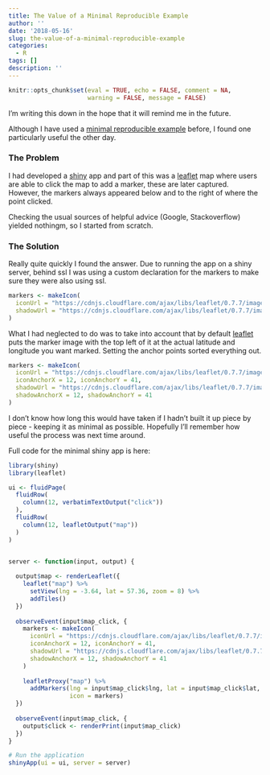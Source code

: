 ```yaml
---
title: The Value of a Minimal Reproducible Example
author: ''
date: '2018-05-16'
slug: the-value-of-a-minimal-reproducible-example
categories:
  - R
tags: []
description: ''
---
```


```r
knitr::opts_chunk$set(eval = TRUE, echo = FALSE, comment = NA, 
                      warning = FALSE, message = FALSE)
```

I'm writing this down in the hope that it will remind me in the future. 

Although I have used a [minimal reproducible example](https://gist.github.com/hadley/270442) before, I found one particularly useful the other day. 

### The Problem

I had developed a [shiny](https://shiny.aj2duncan.com) app and part of this was a [leaflet](https://rstudio.github.io/leaflet/) map where users are able to click the map to add a marker, these are later captured. However, the markers always appeared below and to the right of where the point clicked. 

Checking the usual sources of helpful advice (Google, Stackoverflow) yielded nothingm, so I started from scratch.

### The Solution

Really quite quickly I found the answer. Due to running the app on a shiny server, behind ssl I was using a custom declaration for the markers to make sure they were also using ssl. 

```r
markers <- makeIcon(
  iconUrl = "https://cdnjs.cloudflare.com/ajax/libs/leaflet/0.7.7/images/marker-icon.png",
  shadowUrl = "https://cdnjs.cloudflare.com/ajax/libs/leaflet/0.7.7/images/marker-shadow.png"
)
```

What I had neglected to do was to take into account that by default [leaflet](https://rstudio.github.io/leaflet/) puts the marker image with the top left of it at the actual latitude and longitude you want marked. Setting the anchor points sorted everything out.

```r
markers <- makeIcon(
  iconUrl = "https://cdnjs.cloudflare.com/ajax/libs/leaflet/0.7.7/images/marker-icon.png",
  iconAnchorX = 12, iconAnchorY = 41,
  shadowUrl = "https://cdnjs.cloudflare.com/ajax/libs/leaflet/0.7.7/images/marker-shadow.png",
  shadowAnchorX = 12, shadowAnchorY = 41
)
```

I don't know how long this would have taken if I hadn't built it up piece by piece - keeping it as minimal as possible. Hopefully I'll remember how useful the process was next time around. 

Full code for the minimal shiny app is here:

```r
library(shiny)
library(leaflet)

ui <- fluidPage(
  fluidRow(
    column(12, verbatimTextOutput("click"))
  ),
  fluidRow(
    column(12, leafletOutput("map"))
  )
)


server <- function(input, output) {
   
  output$map <- renderLeaflet({
    leaflet("map") %>%
      setView(lng = -3.64, lat = 57.36, zoom = 8) %>%
      addTiles() 
  })
  
  observeEvent(input$map_click, { 
    markers <- makeIcon(
      iconUrl = "https://cdnjs.cloudflare.com/ajax/libs/leaflet/0.7.7/images/marker-icon.png",
      iconAnchorX = 12, iconAnchorY = 41,
      shadowUrl = "https://cdnjs.cloudflare.com/ajax/libs/leaflet/0.7.7/images/marker-shadow.png",
      shadowAnchorX = 12, shadowAnchorY = 41
    )
    
    leafletProxy("map") %>%
      addMarkers(lng = input$map_click$lng, lat = input$map_click$lat,
                 icon = markers)
  })
  
  observeEvent(input$map_click, {
    output$click <- renderPrint(input$map_click)
  })
}

# Run the application 
shinyApp(ui = ui, server = server)
```

